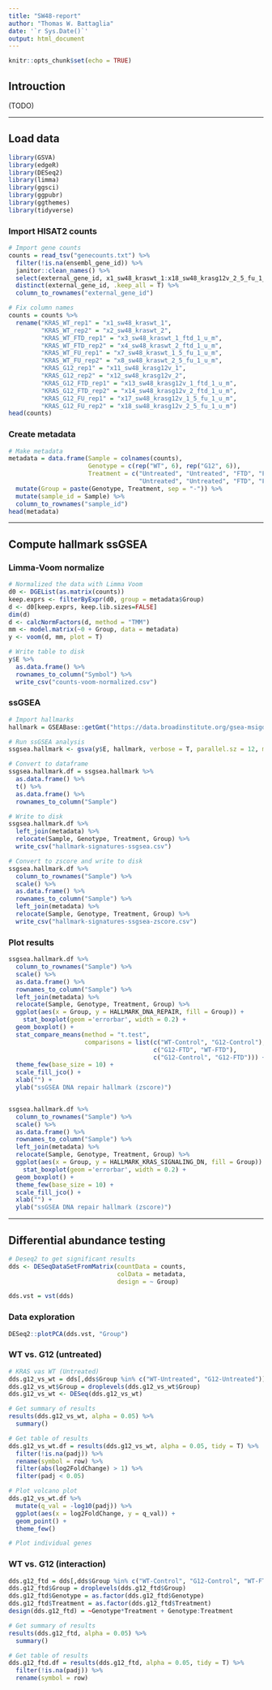 ```yaml
---
title: "SW48-report"
author: "Thomas W. Battaglia"
date: '`r Sys.Date()`'
output: html_document
---
```


```r
knitr::opts_chunk$set(echo = TRUE)
```

## Introuction
(TODO)

----

## Load data
```r
library(GSVA)
library(edgeR)
library(DESeq2)
library(limma)
library(ggsci)
library(ggpubr)
library(ggthemes)
library(tidyverse)
```


### Import HISAT2 counts
```r
# Import gene counts
counts = read_tsv("genecounts.txt") %>% 
  filter(!is.na(ensembl_gene_id)) %>% 
  janitor::clean_names() %>% 
  select(external_gene_id, x1_sw48_kraswt_1:x18_sw48_krasg12v_2_5_fu_1_u_m) %>% 
  distinct(external_gene_id, .keep_all = T) %>% 
  column_to_rownames("external_gene_id") 

# Fix column names
counts = counts %>% 
  rename("KRAS_WT_rep1" = "x1_sw48_kraswt_1",
         "KRAS_WT_rep2" = "x2_sw48_kraswt_2",
         "KRAS_WT_FTD_rep1" = "x3_sw48_kraswt_1_ftd_1_u_m",
         "KRAS_WT_FTD_rep2" = "x4_sw48_kraswt_2_ftd_1_u_m",
         "KRAS_WT_FU_rep1" = "x7_sw48_kraswt_1_5_fu_1_u_m",
         "KRAS_WT_FU_rep2" = "x8_sw48_kraswt_2_5_fu_1_u_m",
         "KRAS_G12_rep1" = "x11_sw48_krasg12v_1",
         "KRAS_G12_rep2" = "x12_sw48_krasg12v_2",
         "KRAS_G12_FTD_rep1" = "x13_sw48_krasg12v_1_ftd_1_u_m",
         "KRAS_G12_FTD_rep2" = "x14_sw48_krasg12v_2_ftd_1_u_m",
         "KRAS_G12_FU_rep1" = "x17_sw48_krasg12v_1_5_fu_1_u_m",
         "KRAS_G12_FU_rep2" = "x18_sw48_krasg12v_2_5_fu_1_u_m")
head(counts)
```

### Create metadata
```r
# Make metadata
metadata = data.frame(Sample = colnames(counts),
                      Genotype = c(rep("WT", 6), rep("G12", 6)),
                      Treatment = c("Untreated", "Untreated", "FTD", "FTD", "FU", "FU",
                                    "Untreated", "Untreated", "FTD", "FTD", "FU", "FU")) %>% 
  mutate(Group = paste(Genotype, Treatment, sep = "-")) %>% 
  mutate(sample_id = Sample) %>% 
  column_to_rownames("sample_id")
head(metadata)
```

----

## Compute hallmark ssGSEA


### Limma-Voom normalize
```r
# Normalized the data with Limma Voom
d0 <- DGEList(as.matrix(counts))
keep.exprs <- filterByExpr(d0, group = metadata$Group)
d <- d0[keep.exprs, keep.lib.sizes=FALSE]
dim(d)
d <- calcNormFactors(d, method = "TMM")
mm <- model.matrix(~0 + Group, data = metadata)
y <- voom(d, mm, plot = T)

# Write table to disk
y$E %>% 
  as.data.frame() %>% 
  rownames_to_column("Symbol") %>% 
  write_csv("counts-voom-normalized.csv")
```


### ssGSEA
```r
# Import hallmarks
hallmark = GSEABase::getGmt("https://data.broadinstitute.org/gsea-msigdb/msigdb/release/7.5.1/h.all.v7.5.1.symbols.gmt")

# Run ssGSEA analysis
ssgsea.hallmark <- gsva(y$E, hallmark, verbose = T, parallel.sz = 12, method = "ssgsea")

# Convert to dataframe
ssgsea.hallmark.df = ssgsea.hallmark %>% 
  as.data.frame() %>% 
  t() %>% 
  as.data.frame() %>% 
  rownames_to_column("Sample") 

# Write to disk
ssgsea.hallmark.df %>% 
  left_join(metadata) %>%
  relocate(Sample, Genotype, Treatment, Group) %>% 
  write_csv("hallmark-signatures-ssgsea.csv")

# Convert to zscore and write to disk
ssgsea.hallmark.df %>%
  column_to_rownames("Sample") %>% 
  scale() %>% 
  as.data.frame() %>% 
  rownames_to_column("Sample") %>% 
  left_join(metadata) %>%
  relocate(Sample, Genotype, Treatment, Group) %>% 
  write_csv("hallmark-signatures-ssgsea-zscore.csv")
```

### Plot results
```r
ssgsea.hallmark.df %>%
  column_to_rownames("Sample") %>% 
  scale() %>% 
  as.data.frame() %>% 
  rownames_to_column("Sample") %>% 
  left_join(metadata) %>%
  relocate(Sample, Genotype, Treatment, Group) %>% 
  ggplot(aes(x = Group, y = HALLMARK_DNA_REPAIR, fill = Group)) +
    stat_boxplot(geom ='errorbar', width = 0.2) +
  geom_boxplot() +
  stat_compare_means(method = "t.test", 
                     comparisons = list(c("WT-Control", "G12-Control"),
                                        c("G12-FTD", "WT-FTD"),
                                        c("G12-Control", "G12-FTD"))) +
  theme_few(base_size = 10) +
  scale_fill_jco() +
  xlab("") +
  ylab("ssGSEA DNA repair hallmark (zscore)")


ssgsea.hallmark.df %>%
  column_to_rownames("Sample") %>% 
  scale() %>% 
  as.data.frame() %>% 
  rownames_to_column("Sample") %>% 
  left_join(metadata) %>%
  relocate(Sample, Genotype, Treatment, Group) %>% 
  ggplot(aes(x = Group, y = HALLMARK_KRAS_SIGNALING_DN, fill = Group)) +
    stat_boxplot(geom ='errorbar', width = 0.2) +
  geom_boxplot() +
  theme_few(base_size = 10) +
  scale_fill_jco() +
  xlab("") +
  ylab("ssGSEA DNA repair hallmark (zscore)")
```




----

## Differential abundance testing

```r
# Deseq2 to get significant results
dds <- DESeqDataSetFromMatrix(countData = counts,
                              colData = metadata,
                              design = ~ Group)

dds.vst = vst(dds)
```

### Data exploration
```r
DESeq2::plotPCA(dds.vst, "Group")
```


### WT vs. G12 (untreated)
```r
# KRAS vas WT (Untreated)
dds.g12_vs_wt = dds[,dds$Group %in% c("WT-Untreated", "G12-Untreated")]
dds.g12_vs_wt$Group = droplevels(dds.g12_vs_wt$Group)
dds.g12_vs_wt <- DESeq(dds.g12_vs_wt)

# Get summary of results
results(dds.g12_vs_wt, alpha = 0.05) %>% 
  summary()

# Get table of results
dds.g12_vs_wt.df = results(dds.g12_vs_wt, alpha = 0.05, tidy = T) %>% 
  filter(!is.na(padj)) %>% 
  rename(symbol = row) %>% 
  filter(abs(log2FoldChange) > 1) %>% 
  filter(padj < 0.05)

# Plot volcano plot
dds.g12_vs_wt.df %>% 
  mutate(q_val = -log10(padj)) %>% 
  ggplot(aes(x = log2FoldChange, y = q_val)) +
  geom_point() +
  theme_few()

# Plot individual genes

```


### WT vs. G12 (interaction)
```r
dds.g12_ftd = dds[,dds$Group %in% c("WT-Control", "G12-Control", "WT-FTD", "G12-FTD")]
dds.g12_ftd$Group = droplevels(dds.g12_ftd$Group)
dds.g12_ftd$Genotype = as.factor(dds.g12_ftd$Genotype)
dds.g12_ftd$Treatment = as.factor(dds.g12_ftd$Treatment)
design(dds.g12_ftd) = ~Genotype*Treatment + Genotype:Treatment

# Get summary of results
results(dds.g12_ftd, alpha = 0.05) %>% 
  summary()

# Get table of results
dds.g12_ftd.df = results(dds.g12_ftd, alpha = 0.05, tidy = T) %>% 
  filter(!is.na(padj)) %>% 
  rename(symbol = row)

```





